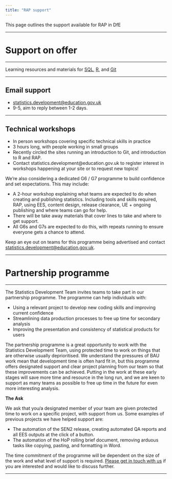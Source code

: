 ```yaml
---
title: "RAP support"
---
```


<p class="text-muted">This page outlines the support available for RAP in DfE</p>

---

# Support on offer

---

Learning resources and materials for [SQL](../learning-development/sql.html), [R](../learning-development/r.html), and [Git](../learning-development/git.html)

---

## Email support

 * [statistics.development@education.gov.uk](mailto:statistics.development@education.gov.uk)  
 * 9-5, aim to reply between 1-2 days.

---

## Technical workshops

 *	In person workshops covering specific technical skills in practice
 *	3 hours long, with people working in small groups
 *	Recently circled the sites running an introduction to Git, and introduction to R and RAP.
 * Contact statistics.development@education.gov.uk to register interest in workshops happening at your site or to request new topics!

We’re also considering a dedicated G6 / G7 programme to build confidence and set expectations. This may include:

 * A 2-hour workshop explaining what teams are expected to do when creating and publishing statistics. Including tools and skills required, RAP, using EES, content design, release clearance, UE + ongoing publishing and where teams can go for help.
 * There will be take away materials that cover lines to take and where to get support.
 * All G6s and G7s are expected to do this, with repeats running to ensure everyone gets a chance to attend.
 
Keep an eye out on teams for this programme being advertised and contact [statistics.development@education.gov.uk](mailto:statistics.development@education.gov.uk).

---

# Partnership programme

---

The Statistics Development Team invites teams to take part in our partnership programme. The programme can help individuals with:

* Using a relevant project to develop new coding skills and improving current confidence
* Streamlining data production processes to free up time for secondary analysis
* Improving the presentation and consistency of statistical products for users

The partnership programme is a great opportunity to work with the Statistics Development Team, using protected time to work on things that are otherwise usually deprioritised. We understand the pressures of BAU work mean that development time is often hard fit in, but this programme offers designated support and clear project planning from our team so that these improvements can be achieved. Putting in the work at these early stages will save more time and resource in the long run, and we are keen to support as many teams as possible to free up time in the future for even more interesting analysis.

**The Ask**

We ask that you/a designated member of your team are given protected time to work on a specific project, with support from us. Some examples of previous projects we have helped support are:

* The automation of the SEN2 release, creating automated QA reports and all EES outputs at the click of a button.
* The automation of the HoP rolling brief document, removing arduous tasks like copying, pasting, and formatting in Word.

The time commitment of the programme will be dependent on the size of the work and what level of support is required. [Please get in touch with us](mailto:Statistics.DEVELOPMENT@education.gov.uk) if you are interested and would like to discuss further.

---
